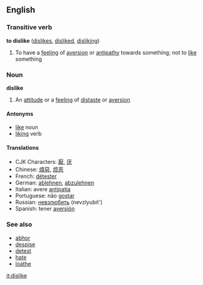 ==English==
===Transitive verb===
'''to dislike''' ([[dislikes]], [[disliked]], [[disliking]])
#To have a [[feeling]] of [[aversion]] or [[antipathy]] towards something; not to [[like]] something
===Noun===
'''dislike'''
#An [[attitude]] or a [[feeling]] of [[distaste]] or [[aversion]]
====Antonyms====
*[[like]] noun
*[[liking]] verb
====Translations====
*CJK Characters: [[厭]], [[厌]]
*Chinese: [[煩惡]], [[烦恶]]
*French: [[détester]]
*German: [[ablehnen]], [[abzulehnen]]
*Italian: avere [[antipatia]]
*Portuguese: não [[gostar]]
*Russian: [[невзлюбить]] (nevzlyubit')
*Spanish: tener [[aversión]]

===See also===
*[[abhor]]
*[[despise]]
*[[detest]]
*[[hate]]
*[[loathe]]

[[it:dislike]]